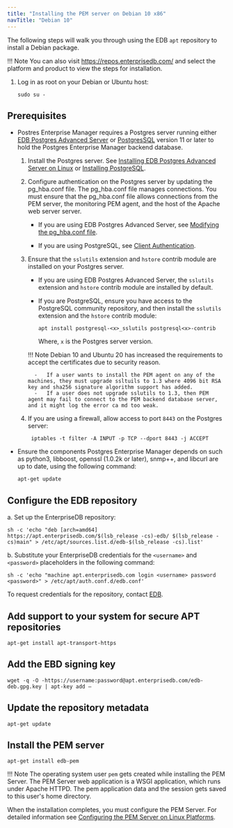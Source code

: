 ```yaml
---
title: "Installing the PEM server on Debian 10 x86"
navTitle: "Debian 10"
---
```


The following steps will walk you through using the EDB `apt` repository to install a Debian package.

!!! Note
    You can also visit <https://repos.enterprisedb.com/> and select the platform and product to view the steps for installation.

1.  Log in as root on your Debian or Ubuntu host:

    ```shell
    sudo su -
    ```

## Prerequisites

- Postres Enterprise Manager requires a Postgres server running either [EDB Postgres Advanced Server](/epas/latest) or [PostgresSQL](/supported-open-source/postgresql/) version 11 or later to hold the Postgres Enterprise Manager backend database. 
  
  1. Install the Postgres server. See [Installing EDB Postgres Advanced Server on Linux](/epas/latest/epas_inst_linux) or [Installing PostgreSQL](/supported-open-source/postgresql/installer/).
  
  2. Configure authentication on the Postgres server by updating the pg_hba.conf file. The pg_hba.conf file manages connections. You must ensure that the pg_hba.conf file allows connections from the PEM server, the monitoring PEM agent, and the host of the Apache web server server.
  
     - If you are using EDB Postgres Advanced Server, see [Modifying the pg_hba.conf file](/pem/latest/managing_database_server/#modifying-the-pg_hbaconf-file).

     - If you are using PostgreSQL, see [Client Authentication](https://www.postgresql.org/docs/current/auth-pg-hba-conf.html).

  3.  Ensure that the `sslutils` extension and `hstore` contrib module are installed on your Postgres server.

      -   If you are using EDB Postgres Advanced Server, the `sslutils` extension and `hstore` contrib module are installed by default.

      -   If you are PostgreSQL, ensure you have access to the PostgreSQL community repository, and then install the `sslutils` extension and the `hstore` contrib module: 

          ```shell
          apt install postgresql-<x>_sslutils postgresql<x>-contrib
          ```

          Where, `x` is the Postgres server version.

      !!! Note
          Debian 10 and Ubuntu 20 has increased the requirements to accept the certificates due to security reason.

            -   If a user wants to install the PEM agent on any of the machines, they must upgrade ssltuils to 1.3 where 4096 bit RSA key and sha256 signature algorithm support has added.
            -   If a user does not upgrade sslutils to 1.3, then PEM agent may fail to connect to the PEM backend database server, and it might log the error ca md too weak.

   4.  If you are using a firewall, allow access to port `8443` on the Postgres server:

       ```shell
        iptables -t filter -A INPUT -p TCP --dport 8443 -j ACCEPT
       ```

-  Ensure the components Postgres Enterprise Manager depends on such as python3, libboost, openssl (1.0.2k or later), snmp++, and libcurl are up to date, using the following command: 

   ```shell
   apt-get update
   ```

## Configure the EDB repository

a.  Set up the EnterpriseDB repository:

```shell
sh -c 'echo "deb [arch=amd64] https://apt.enterprisedb.com/$(lsb_release -cs)-edb/ $(lsb_release -cs)main" > /etc/apt/sources.list.d/edb-$(lsb_release -cs).list'
```

b.  Substitute your EnterpriseDB credentials for the `<username>` and `<password>` placeholders in the following command:

```shell
sh -c 'echo "machine apt.enterprisedb.com login <username> password <password>" > /etc/apt/auth.conf.d/edb.conf'
```
    
To request credentials for the repository, contact [EDB](https://www.enterprisedb.com/repository-access-request).

## Add support to your system for secure APT repositories

```shell
apt-get install apt-transport-https
```

## Add the EBD signing key

```shell
wget -q -O -https://username:password@apt.enterprisedb.com/edb-deb.gpg.key | apt-key add –
```

## Update the repository metadata

```shell
apt-get update
```

## Install the PEM server

```shell
apt-get install edb-pem
```

!!! Note
    The operating system user `pem` gets created while installing the PEM Server. The PEM Server web application is a WSGI application, which runs under Apache HTTPD. The pem application data and the session gets saved to this user's home directory.

When the installation completes, you must configure the PEM Server. For detailed information see [Configuring the PEM Server on Linux Platforms](../../configuring_the_pem_server_on_linux/).
